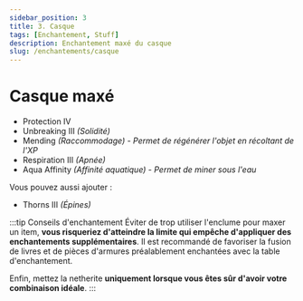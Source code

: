```yaml
---
sidebar_position: 3
title: 3. Casque
tags: [Enchantement, Stuff]
description: Enchantement maxé du casque
slug: /enchantements/casque
---
```


# Casque maxé

* Protection IV
* Unbreaking III _(Solidité)_
* Mending _(Raccommodage)_ - _Permet de régénérer l'objet en récoltant de l'XP_
* Respiration III _(Apnée)_
* Aqua Affinity _(Affinité aquatique)_ - _Permet de miner sous l'eau_

Vous pouvez aussi ajouter :
* Thorns III _(Épines)_

:::tip Conseils d'enchantement
Éviter de trop utiliser l'enclume pour maxer un item, **vous risqueriez d'atteindre la limite qui empêche d'appliquer des enchantements supplémentaires**.
Il est recommandé de favoriser la fusion de livres et de pièces d'armures préalablement enchantées avec la table d'enchantement.

Enfin, mettez la netherite **uniquement lorsque vous êtes sûr d'avoir votre combinaison idéale**.
:::